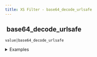 ```yaml
---
title: XS Filter - base64_decode_urlsafe
---
```


## <img src="../assets/docuBadge (11).png" alt="" data-size="line"> base64\_decode\_urlsafe <a href="#xs-base64_decode_urlsafe" id="xs-base64_decode_urlsafe"></a>

`value|base64_decode_urlsafe`

<details>

<summary>Examples</summary>

```javascript
"SGVsbG8_V29ybGQ="|base64_decode_urlsafe    // Returns "Hello?World"
"dGVzdC1maWxl"|base64_decode_urlsafe        // Returns "test-file"
```

</details>
